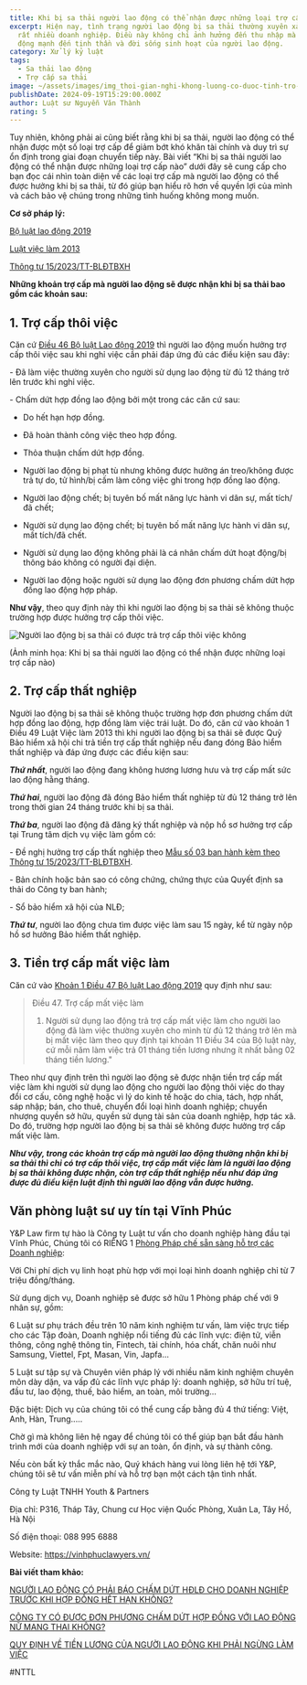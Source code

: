```yaml
---
title: Khi bị sa thải người lao động có thể nhận được những loại trợ cấp nào?
excerpt: Hiện nay, tình trạng người lao động bị sa thải thường xuyên xảy ra ở
  rất nhiều doanh nghiệp. Điều này không chỉ ảnh hưởng đến thu nhập mà còn tác
  động mạnh đến tinh thần và đời sống sinh hoạt của người lao động.
category: Xử lý kỷ luật
tags:
  - Sa thải lao động
  - Trợ cấp sa thải
image: ~/assets/images/img_thoi-gian-nghi-khong-luong-co-duoc-tinh-tro-cap-thoi-viec.jpg
publishDate: 2024-09-19T15:29:00.000Z
author: Luật sư Nguyễn Văn Thành
rating: 5
---
```

Tuy nhiên, không phải ai cũng biết rằng khi bị sa thải, người lao động có thể nhận được một số loại trợ cấp để giảm bớt khó khăn tài chính và duy trì sự ổn định trong giai đoạn chuyển tiếp này. Bài viết “Khi bị sa thải người lao động có thể nhận được những loại trợ cấp nào” dưới đây sẽ cung cấp cho bạn đọc cái nhìn toàn diện về các loại trợ cấp mà người lao động có thể được hưởng khi bị sa thải, từ đó giúp bạn hiểu rõ hơn về quyền lợi của mình và cách bảo vệ chúng trong những tình huống không mong muốn.

**Cơ sở pháp lý:**

[Bộ luật lao động 2019](https://yplawfirm.vn/tin-tuc-phap-luat/van-ban-phap-luat/bo-luat-lao-dong-2019-so-45-2019-qh14-35835.htm)

[Luật việc làm 2013](https://yplawfirm.vn/tin-tuc-phap-luat/van-ban-phap-luat/luat-viec-lam-2013-35867.htm)

[Thông tư 15/2023/TT-BLĐTBXH](https://yplawfirm.vn/tin-tuc-phap-luat/van-ban-phap-luat/thong-tu-15-2023-tt-bldtbxh-35868.htm)

**Những khoản trợ cấp mà người lao động sẽ được nhận khi bị sa thải bao gồm các khoản sau:**

## 1.  Trợ cấp thôi việc

Căn cứ [Điều 46 Bộ luật Lao động 2019](https://yplawfirm.vn/tin-tuc-phap-luat/van-ban-phap-luat/bo-luat-lao-dong-2019-so-45-2019-qh14-35835.htm) thì người lao động muốn hưởng trợ cấp thôi việc sau khi nghỉ việc cần phải đáp ứng đủ các điều kiện sau đây:

\- Đã làm việc thường xuyên cho người sử dụng lao động từ đủ 12 tháng trở lên trước khi nghỉ việc.

\- Chấm dứt hợp đồng lao động bởi một trong các căn cứ sau:

+ Do hết hạn hợp đồng.

+ Đã hoàn thành công việc theo hợp đồng.

+ Thỏa thuận chấm dứt hợp đồng.

+ Người lao động bị phạt tù nhưng không được hưởng án treo/không được trả tự do, tử hình/bị cấm làm công việc ghi trong hợp đồng lao động.

+ Người lao động chết; bị tuyên bố mất năng lực hành vi dân sự, mất tích/đã chết;

+ Người sử dụng lao động chết; bị tuyên bố mất năng lực hành vi dân sự, mất tích/đã chết.

+ Người sử dụng lao động không phải là cá nhân chấm dứt hoạt động/bị thông báo không có người đại diện.

+ Người lao động hoặc người sử dụng lao động đơn phương chấm dứt hợp đồng lao động hợp pháp.

**Như vậy**, theo quy định này thì khi người lao động bị sa thải sẽ không thuộc trường hợp được hưởng trợ cấp thôi việc.

![Người lao động bị sa thải có được trả trợ cấp thôi việc không](~/assets/images/người-lao-động-bị-sa-thải-có-được-trả-trợ-cấp-thôi-việc-không.jpg "Người lao động bị sa thải có được trả trợ cấp thôi việc không")

(Ảnh minh họa: Khi bị sa thải người lao động có thể nhận được những loại trợ cấp nào)

## 2. Trợ cấp thất nghiệp

Người lao động bị sa thải sẽ không thuộc trường hợp đơn phương chấm dứt hợp đồng lao động, hợp đồng làm việc trái luật. Do đó, căn cứ vào khoản 1 Điều 49 Luật Việc làm 2013 thì khi người lao động bị sa thải sẽ được Quỹ Bảo hiểm xã hội chi trả tiền trợ cấp thất nghiệp nếu đang đóng Bảo hiểm thất nghiệp và đáp ứng được các điều kiện sau:

***Thứ nhất***, người lao động đang không hương lương hưu và trợ cấp mất sức lao động hằng tháng.

***Thứ hai***, người lao động đã đóng Bảo hiểm thất nghiệp từ đủ 12 tháng trở lên trong thời gian 24 tháng trước khi bị sa thải.

***Thứ ba***, người lao động đã đăng ký thất nghiệp và nộp hồ sơ hưởng trợ cấp tại Trung tâm dịch vụ việc làm gồm có:

\- Đề nghị hưởng trợ cấp thất nghiệp theo [Mẫu số 03 ban hành kèm theo Thông tư 15/2023/TT-BLĐTBXH](https://yplawfirm.vn/tin-tuc-phap-luat/van-ban-phap-luat/thong-tu-15-2023-tt-bldtbxh-35868.htm).

\- Bản chính hoặc bản sao có công chứng, chứng thực của Quyết định sa thải do Công ty ban hành;

\- Sổ bảo hiểm xã hội của NLĐ;

***Thứ tư***, người lao động chưa tìm được việc làm sau 15 ngày, kể từ ngày nộp hồ sơ hưởng Bảo hiểm thất nghiệp.

## 3. Tiền trợ cấp mất việc làm

Căn cứ vào [Khoản 1 Điều 47 Bộ luật Lao động 2019](https://yplawfirm.vn/tin-tuc-phap-luat/van-ban-phap-luat/bo-luat-lao-dong-2019-so-45-2019-qh14-35835.htm) quy định như sau:

> Điều 47. Trợ cấp mất việc làm
>
> 1. Người sử dụng lao động trả trợ cấp mất việc làm cho người lao động đã làm việc thường xuyên cho mình từ đủ 12 tháng trở lên mà bị mất việc làm theo quy định tại khoản 11 Điều 34 của Bộ luật này, cứ mỗi năm làm việc trả 01 tháng tiền lương nhưng ít nhất bằng 02 tháng tiền lương."

Theo như quy định trên thì người lao động sẽ được nhận tiền trợ cấp mất việc làm khi người sử dụng lao động cho người lao động thôi việc do thay đổi cơ cấu, công nghệ hoặc vì lý do kinh tế hoặc do chia, tách, hợp nhất, sáp nhập; bán, cho thuê, chuyển đổi loại hình doanh nghiệp; chuyển nhượng quyền sở hữu, quyền sử dụng tài sản của doanh nghiệp, hợp tác xã. Do đó, trường hợp người lao động bị sa thải sẽ không được hưởng trợ cấp mất việc làm.

***Như vậy, trong các khoản trợ cấp mà người lao động thường nhận khi bị sa thải thì chỉ có trợ cấp thôi việc, trợ cấp mất việc làm là người lao động bị sa thải không được nhận, còn trợ cấp thất nghiệp nếu như đáp ứng được đủ điều kiện luật định thì người lao động vẫn được hưởng.***

## Văn phòng luật sư uy tín tại Vĩnh Phúc

Y&P Law firm tự hào là Công ty Luật tư vấn cho doanh nghiệp hàng đầu tại Vĩnh Phúc, Chúng tôi có RIÊNG 1 [Phòng Pháp chế sẵn sàng hỗ trợ các Doanh nghiệp](https://vinhphuclawyers.vn/dich-vu-phap-ly/ho-tro-doanh-nghiep/dich-vu-phap-che-doanh-nghiep-tai-vinh-phuc-35791.htm):

Với Chi phí dịch vụ linh hoạt phù hợp với mọi loại hình doanh nghiệp chỉ từ 7 triệu đồng/tháng.

Sử dụng dịch vụ, Doanh nghiệp sẽ được sở hữu 1 Phòng pháp chế với 9 nhân sự, gồm:

6 Luật sư phụ trách đều trên 10 năm kinh nghiệm tư vấn, làm việc trực tiếp cho các Tập đoàn, Doanh nghiệp nổi tiếng đủ các lĩnh vực: điện tử, viễn thông, công nghệ thông tin, Fintech, tài chính, hóa chất, chăn nuôi như Samsung, Viettel, Fpt, Masan, Vin, Japfa...

5 Luật sư tập sự và Chuyên viên pháp lý với nhiều năm kinh nghiệm chuyên môn dày dặn, va vấp đủ các lĩnh vực pháp lý: doanh nghiệp, sở hữu trí tuệ, đầu tư, lao động, thuế, bảo hiểm, an toàn, môi trường...

Đặc biệt: Dịch vụ của chúng tôi có thể cung cấp bằng đủ 4 thứ tiếng: Việt, Anh, Hàn, Trung.....

Chờ gì mà không liên hệ ngay để chúng tôi có thể giúp bạn bắt đầu hành trình mới của doanh nghiệp với sự an toàn, ổn định, và sự thành công.

Nếu còn bất kỳ thắc mắc nào, Quý khách hàng vui lòng liên hệ tới Y&P, chúng tôi sẽ tư vấn miễn phí và hỗ trợ bạn một cách tận tình nhất.

Công ty Luật TNHH Youth & Partners

Địa chỉ: P316, Tháp Tây, Chung cư Học viện Quốc Phòng, Xuân La, Tây Hồ, Hà Nội

Số điện thoại: 088 995 6888

Website: https://vinhphuclawyers.vn/

**Bài viết tham khảo:**

[NGƯỜI LAO ĐỘNG CÓ PHẢI BÁO CHẤM DỨT HĐLĐ CHO DOANH NGHIỆP TRƯỚC KHI HỢP ĐỒNG HẾT HẠN KHÔNG?](https://vinhphuclawyers.vn/kien-thuc-phap-ly/lao-dong/nguoi-lao-dong-co-phai-bao-cham-dut-hdld-cho-doanh-nghiep-truoc-khi-hop-dong-het-han-khong-35965.htm)

[CÔNG TY CÓ ĐƯỢC ĐƠN PHƯƠNG CHẤM DỨT HỢP ĐỒNG VỚI LAO ĐỘNG NỮ MANG THAI KHÔNG?](https://vinhphuclawyers.vn/kien-thuc-phap-ly/lao-dong/cong-ty-co-duoc-don-phuong-cham-dut-hop-dong-voi-lao-dong-nu-mang-thai-khong-35942.htm)

[QUY ĐỊNH VỀ TIỀN LƯƠNG CỦA NGƯỜI LAO ĐỘNG KHI PHẢI NGỪNG LÀM VIỆC](https://vinhphuclawyers.vn/kien-thuc-phap-ly/lao-dong/quy-dinh-ve-tien-luong-cua-nguoi-lao-dong-khi-phai-ngung-lam-viec-35941.htm)

\#NTTL
